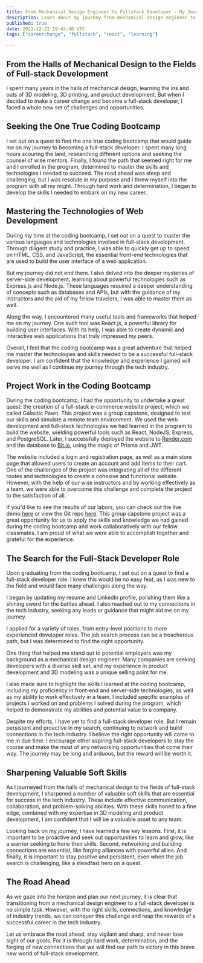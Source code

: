 ```yaml
---
title: From Mechanical Design Engineer to Fullstack Developer - My Journey and Lessons Learned along the way
description: Learn about my journey from mechanical design engineer to fullstack developer
published: true
date: 2022-12-22 19:43:40 UTC
tags: ["careerchange", "fullstack", "react", "learning"]

---
```


## From the Halls of Mechanical Design to the Fields of Full-stack Development


I spent many years in the halls of mechanical design, learning the ins and outs of 3D modeling, 3D printing, and product development. But when I decided to make a career change and become a full-stack developer, I faced a whole new set of challenges and opportunities.

## Seeking the One True Coding Bootcamp

I set out on a quest to find the one true coding bootcamp that would guide me on my journey to becoming a full-stack developer. I spent many long hours scouring the land, researching different options and seeking the counsel of wise mentors. Finally, I found the path that seemed right for me and I enrolled in the program, determined to master the skills and technologies I needed to succeed. The road ahead was steep and challenging, but I was resolute in my purpose and I threw myself into the program with all my might. Through hard work and determination, I began to develop the skills I needed to embark on my new career.

## Mastering the Technologies of Web Development


During my time at the coding bootcamp, I set out on a quest to master the various languages and technologies involved in full-stack development. Through diligent study and practice, I was able to quickly get up to speed on HTML, CSS, and JavaScript, the essential front-end technologies that are used to build the user interface of a web application.

But my journey did not end there. I also delved into the deeper mysteries of server-side development, learning about powerful technologies such as Express.js and Node.js. These languages required a deeper understanding of concepts such as databases and APIs, but with the guidance of my instructors and the aid of my fellow travelers, I was able to master them as well.

Along the way, I encountered many useful tools and frameworks that helped me on my journey. One such tool was React.js, a powerful library for building user interfaces. With its help, I was able to create dynamic and interactive web applications that truly impressed my peers.

Overall, I feel that the coding bootcamp was a great adventure that helped me master the technologies and skills needed to be a successful full-stack developer. I am confident that the knowledge and experience I gained will serve me well as I continue my journey through the tech industry.

## Project Work in the Coding Bootcamp


During the coding bootcamp, I had the opportunity to undertake a great quest: the creation of a full-stack e-commerce website project, which we called Galactic Pawn. This project was a group capstone, designed to test our skills and simulate a remote team environment. We used the web development and full-stack technologies we had learned in the program to build the website, wielding powerful tools such as React, NodeJS, Express, and PostgreSQL. Later, I successfully deployed the website to [Render.com](http://Render.com) and the database to [Bit.io](http://Bit.io), using the magic of Prisma and JWT.

The website included a login and registration page, as well as a main store page that allowed users to create an account and add items to their cart. One of the challenges of the project was integrating all of the different routes and technologies to create a cohesive and functional website. However, with the help of our wise instructors and by working effectively as a team, we were able to overcome this challenge and complete the project to the satisfaction of all.

If you'd like to see the results of our labors, you can check out the live demo [here](https://capstone-galactic-pawn.onrender.com/) or view the Git repo [here](https://github.com/PawnShop-at-the-end-of-the-galaxy/PawnShop-Galaxy). This group capstone project was a great opportunity for us to apply the skills and knowledge we had gained during the coding bootcamp and work collaboratively with our fellow classmates. I am proud of what we were able to accomplish together and grateful for the experience.

## The Search for the Full-Stack Developer Role


Upon graduating from the coding bootcamp, I set out on a quest to find a full-stack developer role. I knew this would be no easy feat, as I was new to the field and would face many challenges along the way.

I began by updating my resume and LinkedIn profile, polishing them like a shining sword for the battles ahead. I also reached out to my connections in the tech industry, seeking any leads or guidance that might aid me on my journey.

I applied for a variety of roles, from entry-level positions to more experienced developer roles. The job search process can be a treacherous path, but I was determined to find the right opportunity.

One thing that helped me stand out to potential employers was my background as a mechanical design engineer. Many companies are seeking developers with a diverse skill set, and my experience in product development and 3D modeling was a unique selling point for me.

I also made sure to highlight the skills I learned at the coding bootcamp, including my proficiency in front-end and server-side technologies, as well as my ability to work effectively in a team. I included specific examples of projects I worked on and problems I solved during the program, which helped to demonstrate my abilities and potential value to a company.

Despite my efforts, I have yet to find a full-stack developer role. But I remain persistent and proactive in my search, continuing to network and build connections in the tech industry. I believe the right opportunity will come to me in due time. I encourage other aspiring full-stack developers to stay the course and make the most of any networking opportunities that come their way. The journey may be long and arduous, but the reward will be worth it.

## Sharpening Valuable Soft Skills

As I journeyed from the halls of mechanical design to the fields of full-stack development, I sharpened a number of valuable soft skills that are essential for success in the tech industry. These include effective communication, collaboration, and problem-solving abilities. With these skills honed to a fine edge, combined with my expertise in 3D modeling and product development, I am confident that I will be a valuable asset to any team.



Looking back on my journey, I have learned a few key lessons. First, it is important to be proactive and seek out opportunities to learn and grow, like a warrior seeking to hone their skills. Second, networking and building connections are essential, like forging alliances with powerful allies. And finally, it is important to stay positive and persistent, even when the job search is challenging, like a steadfast hero on a quest.

## The Road Ahead

As we gaze into the horizon and plan our next journey, it is clear that transitioning from a mechanical design engineer to a full-stack developer is no simple task. However, with the right skills, connections, and knowledge of industry trends, we can conquer this challenge and reap the rewards of a successful career in the tech industry.



Let us embrace the road ahead, stay vigilant and sharp, and never lose sight of our goals. For it is through hard work, determination, and the forging of new connections that we will find our path to victory in this brave new world of full-stack development.